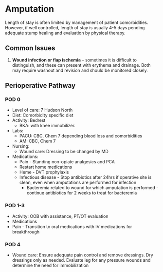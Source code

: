 # Amputation

Length of stay is often limited by management of patient comorbidities.  However, if well controlled, length of stay is usually 4-5 days pending adequate stump healing and evaluation by physical therapy.

## Common Issues
1. **Wound infection or flap ischemia** – sometimes it is difficult to distinguish, and these can present with erythema and drainage.  Both may require washout and revision and should be monitored closely.

## Perioperative Pathway

### POD 0 
- Level of care: 7 Hudson North
- Diet: Comorbidity specific diet
- Activity: Bedrest
  * BKA: with knee immobilizer.
- Labs:
  * PACU: CBC, Chem 7 depending blood loss and comorbidities
  * AM: CBC, Chem 7
- Nursing:
  * Wound care: Dressing to be changed by MD
- Medications:
  * Pain - Standing non-opiate analgesics and PCA
  * Restart home medications
  * Heme - DVT prophylaxis
  * Infectious disease - Stop antibiotics after 24hrs if operative site is clean, even when amputations are performed for infection
    + Bacteremia related to wound for which amputation is performed - continue antibiotics for 2 weeks to treat for bacteremia

### POD 1-3
- Activity: OOB with assistance, PT/OT evaluation
- Medications
- Pain - Transition to oral medications with IV medications for breakthrough

### POD 4
- Wound care: Ensure adequate pain control and remove dressings.  Dry dressings only as needed.  Evaluate leg for any pressure wounds and determine the need for immobilization

